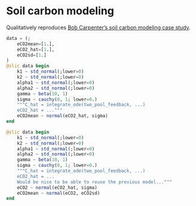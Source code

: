 # Soil carbon modeling

Qualitatively reproduces [Bob Carpenter's soil carbon modeling case study](https://mc-stan.org/learn-stan/case-studies/soil-knit.html).

```julia
data = (;
    eCO2mean=[1.],    
    eCO2_hat=[1.],
    eCO2sd=[1.]
)
@slic data begin 
    k1 ~ std_normal(;lower=0)
    k2 ~ std_normal(;lower=0)
    alpha1 ~ std_normal(;lower=0)
    alpha2 ~ std_normal(;lower=0)
    gamma ~ beta(10, 1)
    sigma ~ cauchy(0, 1; lower=0.)
    """C_hat = integrate_ode(two_pool_feedback, ...)
    eCO2_hat = ..."""
    eCO2mean ~ normal(eCO2_hat, sigma)
end
```

```julia
@slic data begin 
    k1 ~ std_normal(;lower=0)
    k2 ~ std_normal(;lower=0)
    alpha1 ~ std_normal(;lower=0)
    alpha2 ~ std_normal(;lower=0)
    gamma ~ beta(10, 1)
    sigma ~ cauchy(0, 1; lower=0.)
    """C_hat = integrate_ode(two_pool_feedback, ...)
    eCO2_hat = ...
    Would be nice to be able to reuse the previous model..."""
    eCO2 ~ normal(eCO2_hat, sigma)
    eCO2mean ~ normal(eCO2, eCO2sd)
end
```